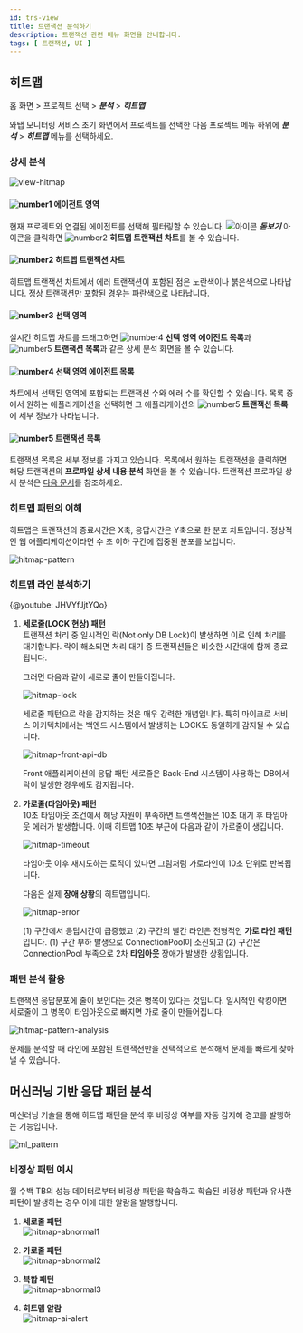 ```yaml
---
id: trs-view
title: 트랜잭션 분석하기
description: 트랜잭션 관련 메뉴 화면을 안내합니다. 
tags: [ 트랜잭션, UI ]
---
```


## 히트맵

홈 화면 > 프로젝트 선택 > ***분석*** > ***히트맵***

와탭 모니터링 서비스 초기 화면에서 프로젝트를 선택한 다음 프로젝트 메뉴 하위에 ***분석*** > ***히트맵*** 메뉴를 선택하세요. 

### 상세 분석
<!-- 내용 재검토 및 최신화 필요 -->
<!-- ![view-hitmap](https://img.whatap.io/media/images/Screenshot_2020-12-15_W_JAVA_DEMO_5490_-_Application_Monitoring11.png) -->
<!-- 실시간 히트맵을 드래그하거나 ***→***를 클릭하면 다음과 같은 상세 분석 화면이 열립니다. -->

![view-hitmap](/img/trs-hitmap-view-number.png)

#### ![number1](/img/number-01.png) 에이전트 영역
현재 프로젝트와 연결된 에이전트를 선택해 필터링할 수 있습니다. ![아이콘](/img/ic-search-on-press.svg) ***돋보기*** 아이콘을 클릭하면 ![number2](/img/number-02.png) **히트맵 트랜잭션 차트**를 볼 수 있습니다. 

#### ![number2](/img/number-02.png) 히트맵 트랜잭션 차트
히트맵 트랜잭션 차트에서 에러 트랜잭션이 포함된 점은 <span class='ov5ud10'>노란색</span>이나 <span class='etrs'>붉은색</span>으로 나타납니다. 정상 트랜잭션만 포함된 경우는 <span class='woer'>파란색</span>으로 나타납니다.

#### ![number3](/img/number-03.png) 선택 영역
실시간 히트맵 차트를 드래그하면 ![number4](/img/number-04.png) **선텍 영역 에이전트 목록**과 ![number5](/img/number-05.png) **트랜잭션 목록**과 같은 상세 분석 화면을 볼 수 있습니다.

#### ![number4](/img/number-04.png) 선택 영역 에이전트 목록
차트에서 선택된 영역에 포함되는 트랜잭션 수와 에러 수를 확인할 수 있습니다. 목록 중에서 원하는 애플리케이션을 선택하면 그 애플리케이션의 ![number5](/img/number-05.png) **트랜잭션 목록**에 세부 정보가 나타납니다.

#### ![number5](/img/number-05.png) 트랜잭션 목록
트랜잭션 목록은 세부 정보를 가지고 있습니다. 목록에서 원하는 트랜잭션을 클릭하면 해당 트랜잭션의 **프로파일 상세 내용 분석** 화면을 볼 수 있습니다. 트랜잭션 프로파일 상세 분석은 [다음 문서](trs-profile#상세-분석)를 참조하세요.

### 히트맵 패턴의 이해

히트맵은 트랜잭션의 종료시간은 X축, 응답시간은 Y축으로 한 분포 차트입니다. 정상적인 웹 애플리케이션이라면 수 초 이하 구간에 집중된 분포를 보입니다.

![hitmap-pattern](https://img.whatap.io/media/user_guide_application/analysis/h0.png)

### 히트맵 라인 분석하기
{@youtube: JHVYfJjtYQo}

1. **세로줄(LOCK 현상) 패턴**  
    트랜잭션 처리 중 일시적인 락(Not only DB Lock)이 발생하면 이로 인해 처리를 대기합니다. 락이 해소되면 처리 대기 중 트랜잭션들은 비슷한 시간대에 함께 종료됩니다.

    그러면 다음과 같이 세로로 줄이 만들어집니다.

    ![hitmap-lock](https://img.whatap.io/media/user_guide_application/analysis/h3.png)

    세로줄 패턴으로 락을 감지하는 것은 매우 강력한 개념입니다. 특히 마이크로 서비스 아키텍처에서는 백엔드 시스템에서 발생하는 LOCK도 동일하게 감지될 수 있습니다.

    ![hitmap-front-api-db](https://img.whatap.io/media/user_guide_application/analysis/h8.png)

    Front 애플리케이션의 응답 패턴 세로줄은 Back-End 시스템이 사용하는 DB에서 락이 발생한 경우에도 감지됩니다.

1. **가로줄(타임아웃) 패턴**  
    10초 타임아웃 조건에서 해당 자원이 부족하면 트랜잭션들은 10초 대기 후 타임아웃 에러가 발생합니다. 이때 히트맵 10초 부근에 다음과 같이 가로줄이 생깁니다.

    ![hitmap-timeout](https://img.whatap.io/media/user_guide_application/analysis/h2.png)

    타임아웃 이후 재시도하는 로직이 있다면 그림처럼 가로라인이 10초 단위로 반복됩니다.

    다음은 실제 **장애 상황**의 히트맵입니다.

    ![hitmap-error](https://img.whatap.io/media/user_guide_application/analysis/h7.png)

    (1) 구간에서 응답시간이 급증했고 (2) 구간의 빨간 라인은 전형적인 **가로 라인 패턴**입니다. (1) 구간 부하 발생으로 ConnectionPool이 소진되고 (2) 구간은 ConnectionPool 부족으로 2차 **타임아웃** 장애가 발생한 상황입니다.

### 패턴 분석 활용

트랜잭션 응답분포에 줄이 보인다는 것은 병목이 있다는 것입니다. 일시적인 락킹이면 세로줄이 그 병목이 타임아웃으로 빠지면 가로 줄이 만들어집니다.

![hitmap-pattern-analysis](https://img.whatap.io/media/user_guide_application/analysis/h4.png)

문제를 분석할 때 라인에 포함된 트랜잭션만을 선택적으로 분석해서 문제를 빠르게 찾아낼 수 있습니다.

## 머신러닝 기반 응답 패턴 분석

머신러닝 기술을 통해 히트맵 패턴을 분석 후 비정상 여부를 자동 감지해 경고를 발행하는 기능입니다.

![ml_pattern](https://img.whatap.io/media/user_guide_application/analysis/ml_pattern.png)

### 비정상 패턴 예시

월 수백 TB의 성능 데이터로부터 비정상 패턴을 학습하고 학습된 비정상 패턴과 유사한 패턴이 발생하는 경우 이에 대한 알람을 발행합니다.

1. **세로줄 패턴**  
    ![hitmap-abnormal1](https://img.whatap.io/media/user_guide_application/analysis/h3.png)

1. **가로줄 패턴**  
    ![hitmap-abnormal2](https://img.whatap.io/media/user_guide_application/analysis/h2.png)

1. **복합 패턴**  
    ![hitmap-abnormal3](https://img.whatap.io/media/user_guide_application/analysis/h7.png)

1. **히트맵 알람**  
    ![hitmap-ai-alert](https://img.whatap.io/media/images/ai_alert.png)